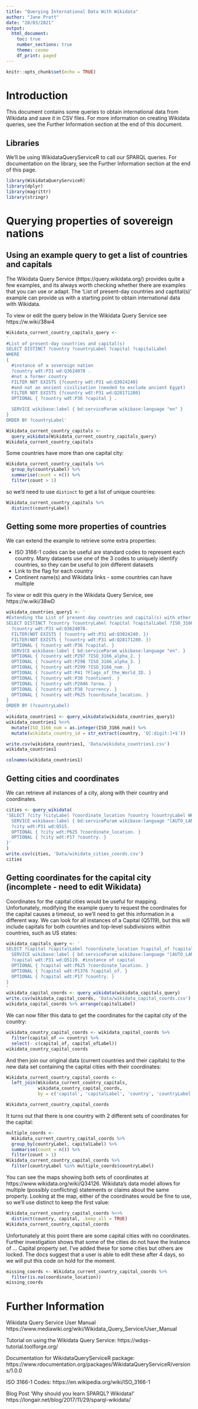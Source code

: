 ```yaml
---
title: "Querying International Data With Wikidata"
author: "Jane Pratt"
date: "28/03/2021"
output: 
  html_document:
    toc: true
    number_sections: true
    theme: cosmo
    df_print: paged
---
```


```r
knitr::opts_chunk$set(echo = TRUE)
```

# Introduction

This document contains some queries to obtain international data from Wikidata and save it in CSV files. For more information on creating Wikidata  queries, see the Further Information section at the end of this document.

## Libraries

We'll be using WikidataQueryServiceR to call our SPARQL queries. For documentation on the library, see the Further Information section at the end of this page.

```r
library(WikidataQueryServiceR)
library(dplyr)
library(magrittr)
library(stringr)
```

# Querying properties of sovereign nations

## Using an example query to get a list of countries and capitals

The Wikidata Query Service (https://query.wikidata.org/) provides quite a few examples, and its always worth checking whether there are examples that you can use or adapt. The 'List of present-day countries and captital(s)' example can provide us with a starting point to obtain international data with Wikidata.

To view or edit the query below in the Wikidata Query Service see https://w.wiki/38w4

```r
Wikidata_current_country_capitals_query <-
'
#List of present-day countries and capital(s)
SELECT DISTINCT ?country ?countryLabel ?capital ?capitalLabel
WHERE
{
  #instance of a sovereign nation
  ?country wdt:P31 wd:Q3624078 .
  #not a former country
  FILTER NOT EXISTS {?country wdt:P31 wd:Q3024240}
  #and not an ancient civilisation (needed to exclude ancient Egypt)
  FILTER NOT EXISTS {?country wdt:P31 wd:Q28171280}
  OPTIONAL { ?country wdt:P36 ?capital } .

  SERVICE wikibase:label { bd:serviceParam wikibase:language "en" }
}
ORDER BY ?countryLabel'

Wikidata_current_country_capitals <-
  query_wikidata(Wikidata_current_country_capitals_query)
Wikidata_current_country_capitals
```

Some countries have more than one capital city:

```r
Wikidata_current_country_capitals %>%
  group_by(countryLabel) %>%
  summarise(count = n()) %>%
  filter(count > 1) 
```

so we'd need to use `distinct` to get a list of unique countries:

```r
Wikidata_current_country_capitals %>% 
  distinct(countryLabel) 
```

## Getting some more properties of countries

We can extend the example to retrieve some extra properties:

- ISO 3166-1 codes can be useful are standard codes to represent each country. Many datasets use one of the 3 codes to uniquely identify countries, so they can be useful to join different datasets
- Link to the flag for each country
- Continent name(s) and Wikidata links - some countries can have multiple 

To view or edit this query in the Wikidata Query Service, see https://w.wiki/38wD

```r
wikidata_countries_query1 <- '
#Extending the List of present-day countries and capital(s) with other properties
SELECT DISTINCT ?country ?countryLabel ?capital ?capitalLabel ?ISO_3166_alpha_2 ?ISO_3166_alpha_3 ?ISO_3166_num ?Flags_of_the_World_ID ?continent ?continentLabel ?currency ?currencyLabel ?area ?coordinate_location WHERE {
  ?country wdt:P31 wd:Q3624078.
  FILTER(NOT EXISTS { ?country wdt:P31 wd:Q3024240. })
  FILTER(NOT EXISTS { ?country wdt:P31 wd:Q28171280. })
  OPTIONAL { ?country wdt:P36 ?capital. }
  SERVICE wikibase:label { bd:serviceParam wikibase:language "en". }
  OPTIONAL { ?country wdt:P297 ?ISO_3166_alpha_2. }
  OPTIONAL { ?country wdt:P298 ?ISO_3166_alpha_3. }
  OPTIONAL { ?country wdt:P299 ?ISO_3166_num. }
  OPTIONAL { ?country wdt:P41 ?Flags_of_the_World_ID. }
  OPTIONAL { ?country wdt:P30 ?continent. }
  OPTIONAL { ?country wdt:P2046 ?area. }
  OPTIONAL { ?country wdt:P38 ?currency. }
  OPTIONAL { ?country wdt:P625 ?coordinate_location. }
}
ORDER BY (?countryLabel)
'
wikidata_countries1 <- query_wikidata(wikidata_countries_query1)
wikidata_countries1 %<>%
  mutate(ISO_3166_num = as.integer(ISO_3166_num)) %>%
  mutate(wikidata_country_id = str_extract(country, 'Q[:digit:]+$'))

write.csv(wikidata_countries1, 'Data/wikidata_countries1.csv')
wikidata_countries1
```

```r
colnames(wikidata_countries1)
```

## Getting cities and coordinates

We can retrieve all instances of a city, along with their country and coordinates. 

```r
cities <- query_wikidata(
'SELECT ?city ?cityLabel ?coordinate_location ?country ?countryLabel WHERE {
  SERVICE wikibase:label { bd:serviceParam wikibase:language "[AUTO_LANGUAGE],en". }
  ?city wdt:P31 wd:Q515.
  OPTIONAL { ?city wdt:P625 ?coordinate_location. }
  OPTIONAL { ?city wdt:P17 ?country. }
}'
)
write.csv(cities, 'Data/wikidata_cities_coords.csv')
cities
```

## Getting coordinates for the capital city (incomplete - need to edit Wikidata)

Coordinates for the capital cities would be useful for mapping. Unfortunately, modifying the example query to request the coordinates for the capital causes a timeout, so we'll need to get this information in a different way. We can look for all instances of a Capital (Q5119), but this will include capitals for both countries and top-level subdivisions within countries, such as US states:

```r
wikidata_capitals_query <- '
SELECT ?capital ?capitalLabel ?coordinate_location ?capital_of ?capital_ofLabel ?country ?countryLabel WHERE {
  SERVICE wikibase:label { bd:serviceParam wikibase:language "[AUTO_LANGUAGE],en". }
  ?capital wdt:P31 wd:Q5119. #instance of capital
  OPTIONAL { ?capital wdt:P625 ?coordinate_location. }
  OPTIONAL { ?capital wdt:P1376 ?capital_of. }
  OPTIONAL { ?capital wdt:P17 ?country. }
}
'
wikidata_capital_coords <- query_wikidata(wikidata_capitals_query)
write.csv(wikidata_capital_coords, 'Data/wikidata_capital_coords.csv')
wikidata_capital_coords %>% arrange(capitalLabel)
```

We can now filter this data to get the coordinates for the capital city of the country:

```r
wikidata_country_capital_coords <- wikidata_capital_coords %>%
  filter(capital_of == country) %>%
  select(- c(capital_of, capital_ofLabel))
wikidata_country_capital_coords
```

And then join our original data (current countries and their capitals) to the new data set containing the capital cities with their coordinates:

```r
Wikidata_current_country_capital_coords <- 
  left_join(Wikidata_current_country_capitals, 
            wikidata_country_capital_coords,
            by = c('capital', 'capitalLabel', 'country', 'countryLabel'))

Wikidata_current_country_capital_coords
```

It turns out that there is one country with 2 different sets of coordinates for the capital:

```r
multiple_coords <- 
  Wikidata_current_country_capital_coords %>%
  group_by(countryLabel, capitalLabel) %>%
  summarise(count = n()) %>%
  filter(count > 1) 
Wikidata_current_country_capital_coords %>% 
  filter(countryLabel %in% multiple_coords$countryLabel)
```

You can see the maps showing both sets of coordinates at https://www.wikidata.org/wiki/Q34126. Wikidata's data model allows for multiple (possibly conflicting) statements or claims about the same property. Looking at the map, either of the coordinates would be fine to use, so we'll use distinct to keep the first value:

```r
Wikidata_current_country_capital_coords %<>% 
  distinct(country, capital, .keep_all = TRUE)
Wikidata_current_country_capital_coords
```

Unfortunately at this point there are some capital cities with no coordinates. Further investigation shows that some of the cities do not have the Instance of ... Capital property set. I've added these for some cities but others are locked. The docs suggest that a user is able to edit these after 4 days, so we will put this code on hold for the moment.
```r
missing_coords <- Wikidata_current_country_capital_coords %>%
  filter(is.na(coordinate_location))
missing_coords
```



# Further Information

Wikidata Query Service User Manual
https://www.mediawiki.org/wiki/Wikidata_Query_Service/User_Manual

Tutorial on using the Wikidata Query Service: 
https://wdqs-tutorial.toolforge.org/

Documentation for WikidataQueryServiceR package:
https://www.rdocumentation.org/packages/WikidataQueryServiceR/versions/1.0.0

ISO 3166-1 Codes:
https://en.wikipedia.org/wiki/ISO_3166-1

Blog Post 'Why should you learn SPARQL? Wikidata!'
https://longair.net/blog/2017/11/29/sparql-wikidata/
